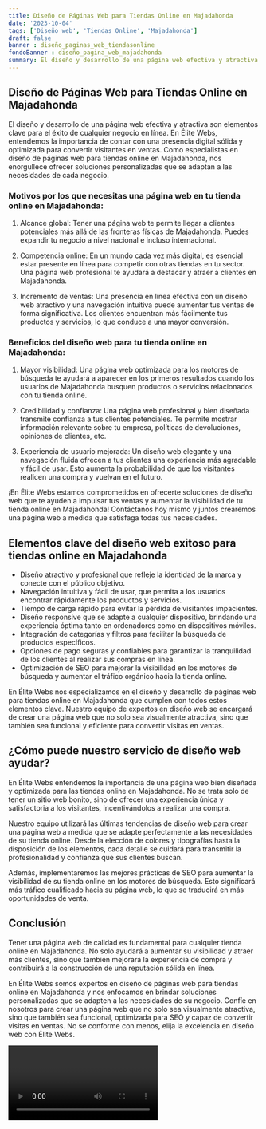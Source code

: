 ```yaml
---
title: Diseño de Páginas Web para Tiendas Online en Majadahonda
date: '2023-10-04'
tags: ['Diseño web', 'Tiendas Online', 'Majadahonda']
draft: false
banner : diseño_paginas_web_tiendasonline
fondoBanner : diseño_pagina_web_majadahonda
summary: El diseño y desarrollo de una página web efectiva y atractiva son elementos clave para el éxito de cualquier negocio en línea. En Élite Webs, entendemos la importancia de contar con una presencia digital sólida y optimizada para convertir visitantes en ventas. Como especialistas en diseño de páginas web para tiendas online en Majadahonda, nos enorgullece ofrecer soluciones personalizadas que se adaptan a las necesidades de cada negocio.
---
```


## Diseño de Páginas Web para Tiendas Online en Majadahonda

El diseño y desarrollo de una página web efectiva y atractiva son elementos clave para el éxito de cualquier negocio en línea. En Élite Webs, entendemos la importancia de contar con una presencia digital sólida y optimizada para convertir visitantes en ventas. Como especialistas en diseño de páginas web para tiendas online en Majadahonda, nos enorgullece ofrecer soluciones personalizadas que se adaptan a las necesidades de cada negocio.

### Motivos por los que necesitas una página web en tu tienda online en Majadahonda:

1. Alcance global: Tener una página web te permite llegar a clientes potenciales más allá de las fronteras físicas de Majadahonda. Puedes expandir tu negocio a nivel nacional e incluso internacional.

2. Competencia online: En un mundo cada vez más digital, es esencial estar presente en línea para competir con otras tiendas en tu sector. Una página web profesional te ayudará a destacar y atraer a clientes en Majadahonda.

3. Incremento de ventas: Una presencia en línea efectiva con un diseño web atractivo y una navegación intuitiva puede aumentar tus ventas de forma significativa. Los clientes encuentran más fácilmente tus productos y servicios, lo que conduce a una mayor conversión.

### Beneficios del diseño web para tu tienda online en Majadahonda:

1. Mayor visibilidad: Una página web optimizada para los motores de búsqueda te ayudará a aparecer en los primeros resultados cuando los usuarios de Majadahonda busquen productos o servicios relacionados con tu tienda online.

2. Credibilidad y confianza: Una página web profesional y bien diseñada transmite confianza a tus clientes potenciales. Te permite mostrar información relevante sobre tu empresa, políticas de devoluciones, opiniones de clientes, etc.

3. Experiencia de usuario mejorada: Un diseño web elegante y una navegación fluida ofrecen a tus clientes una experiencia más agradable y fácil de usar. Esto aumenta la probabilidad de que los visitantes realicen una compra y vuelvan en el futuro.

¡En Élite Webs estamos comprometidos en ofrecerte soluciones de diseño web que te ayuden a impulsar tus ventas y aumentar la visibilidad de tu tienda online en Majadahonda! Contáctanos hoy mismo y juntos crearemos una página web a medida que satisfaga todas tus necesidades.

<GifSeo />

<Cta />

## Elementos clave del diseño web exitoso para tiendas online en Majadahonda

- Diseño atractivo y profesional que refleje la identidad de la marca y conecte con el público objetivo.
- Navegación intuitiva y fácil de usar, que permita a los usuarios encontrar rápidamente los productos y servicios.
- Tiempo de carga rápido para evitar la pérdida de visitantes impacientes.
- Diseño responsive que se adapte a cualquier dispositivo, brindando una experiencia óptima tanto en ordenadores como en dispositivos móviles.
- Integración de categorías y filtros para facilitar la búsqueda de productos específicos.
- Opciones de pago seguras y confiables para garantizar la tranquilidad de los clientes al realizar sus compras en línea.
- Optimización de SEO para mejorar la visibilidad en los motores de búsqueda y aumentar el tráfico orgánico hacia la tienda online.

En Élite Webs nos especializamos en el diseño y desarrollo de páginas web para tiendas online en Majadahonda que cumplen con todos estos elementos clave. Nuestro equipo de expertos en diseño web se encargará de crear una página web que no solo sea visualmente atractiva, sino que también sea funcional y eficiente para convertir visitas en ventas.

## ¿Cómo puede nuestro servicio de diseño web ayudar?

En Élite Webs entendemos la importancia de una página web bien diseñada y optimizada para las tiendas online en Majadahonda. No se trata solo de tener un sitio web bonito, sino de ofrecer una experiencia única y satisfactoria a los visitantes, incentivándolos a realizar una compra.

Nuestro equipo utilizará las últimas tendencias de diseño web para crear una página web a medida que se adapte perfectamente a las necesidades de su tienda online. Desde la elección de colores y tipografías hasta la disposición de los elementos, cada detalle se cuidará para transmitir la profesionalidad y confianza que sus clientes buscan.

Además, implementaremos las mejores prácticas de SEO para aumentar la visibilidad de su tienda online en los motores de búsqueda. Esto significará más tráfico cualificado hacia su página web, lo que se traducirá en más oportunidades de venta.

## Conclusión

Tener una página web de calidad es fundamental para cualquier tienda online en Majadahonda. No solo ayudará a aumentar su visibilidad y atraer más clientes, sino que también mejorará la experiencia de compra y contribuirá a la construcción de una reputación sólida en línea.

En Élite Webs somos expertos en diseño de páginas web para tiendas online en Majadahonda y nos enfocamos en brindar soluciones personalizadas que se adapten a las necesidades de su negocio. Confíe en nosotros para crear una página web que no solo sea visualmente atractiva, sino que también sea funcional, optimizada para SEO y capaz de convertir visitas en ventas. No se conforme con menos, elija la excelencia en diseño web con Élite Webs.

<Video />

<CtaBot job='Tiendas Online' city='Majadahonda'/>

<Gmaps query='Majadahonda+españa+maps' />